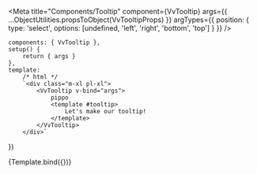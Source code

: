 
<Meta
	title="Components/Tooltip"
	component={VvTooltip}
	args={{ ...ObjectUtilities.propsToObject(VvTooltipProps) }}
	argTypes={{
		position: {
			type: 'select',
			options: [undefined, 'left', 'right', 'bottom', 'top']
		}
	}}
/>

	components: { VvTooltip },
	setup() {
		return { args }
	},
	template:
		/* html */
		`<div class="m-xl pl-xl">
			<VvTooltip v-bind="args">
				pippo
				<template #tooltip>
					Let's make our tooltip!
				</template>
			</VvTooltip>
		</div>`
})

<Story name="vv-tooltip" args={{}}>
	{Template.bind({})}
</Story>
